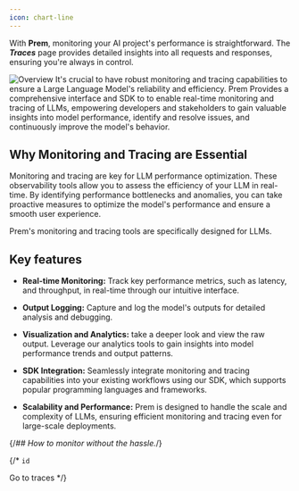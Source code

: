 ```yaml
---
icon: chart-line
---
```


With **Prem**, monitoring your AI project's performance is straightforward. The **_Traces_** page provides detailed insights into all requests and responses, ensuring you're always in control.

<img
  src="https://static.premai.io/prem-saas-docs/monitoring-guide/monitoringPage.gif"
  alt="Overview"
/>
It's crucial to have robust monitoring and tracing capabilities to ensure a Large Language Model's reliability and efficiency. Prem Provides a comprehensive interface and SDK to to enable real-time monitoring and tracing of LLMs, empowering developers and stakeholders to gain valuable insights into model performance, identify and resolve issues, and continuously improve the model's behavior.

## Why Monitoring and Tracing are Essential
Monitoring and tracing are key for LLM performance optimization.
These observability tools allow you to assess the efficiency of your LLM in real-time.
By identifying performance bottlenecks and anomalies, you can take proactive measures to optimize the model's performance and ensure a smooth user experience.

Prem's monitoring and tracing tools are specifically designed for LLMs.
## Key features
- **Real-time Monitoring:** Track key performance metrics, such as latency, and throughput, in real-time through our intuitive interface.


- **Output Logging:** Capture and log the model's outputs for detailed analysis and debugging.


- **Visualization and Analytics:** take a deeper look and view the raw output. Leverage our analytics tools to gain insights into model performance trends and output patterns.

- **SDK Integration:** Seamlessly integrate monitoring and tracing capabilities into your existing workflows using our SDK, which supports popular programming languages and frameworks.


- **Scalability and Performance:** Prem is designed to handle the scale and complexity of LLMs, ensuring efficient monitoring and tracing even for large-scale deployments.

{/*## How to monitor without the hassle.*/}

{/*<Steps>
  <Step title="Test models in the playground of your choice.">
  `id`

    
  </Step>
  <Step title="Navigate to the Traces page.">
    Go to traces
  </Step>
</Steps>*/}